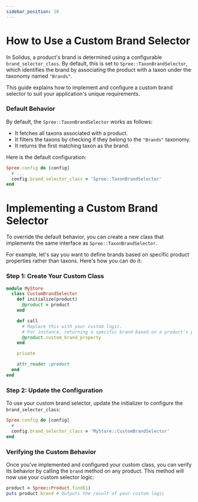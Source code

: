 ```yaml
---
sidebar_position: 10
---
```


# How to Use a Custom Brand Selector

In Solidus, a product's brand is determined using a configurable `brand_selector_class`. By default, this is set to `Spree::TaxonBrandSelector`, which identifies the brand by associating the product with a taxon under the taxonomy named `"Brands"`.

This guide explains how to implement and configure a custom brand selector to suit your application's unique requirements.

### Default Behavior

By default, the `Spree::TaxonBrandSelector` works as follows:

- It fetches all taxons associated with a product.
- It filters the taxons by checking if they belong to the `"Brands"` taxonomy.
- It returns the first matching taxon as the brand.

Here is the default configuration:

```ruby
Spree.config do |config|
  # ...
  config.brand_selector_class = 'Spree::TaxonBrandSelector'
end
```

# Implementing a Custom Brand Selector

To override the default behavior, you can create a new class that implements the same interface as `Spree::TaxonBrandSelector`.

For example, let's say you want to define brands based on specific product properties rather than taxons. Here's how you can do it:

### Step 1: Create Your Custom Class

```ruby title="app/models/my_store/custom_brand_selector.rb"
module MyStore
  class CustomBrandSelector
    def initialize(product)
      @product = product
    end

    def call
      # Replace this with your custom logic.
      # For instance, returning a specific brand based on a product's property:
      @product.custom_brand_property
    end

    private

    attr_reader :product
  end
end
```

### Step 2: Update the Configuration

To use your custom brand selector, update the initializer to configure the `brand_selector_class`:

```ruby title="config/initializers/spree.rb"
Spree.config do |config|
  # ...
  config.brand_selector_class = 'MyStore::CustomBrandSelector'
end
```


### Verifying the Custom Behavior

Once you've implemented and configured your custom class, you can verify its behavior by calling the `brand` method on any product. This method will now use your custom selector logic:

```ruby title="Example: Verifying Custom Brand Selector"
product = Spree::Product.find(1)
puts product.brand # Outputs the result of your custom logic
```

[order_adjustments_recalculator]: https://github.com/solidusio/solidus/blob/v3.3/core/app/models/spree/promotion/order_adjustments_recalculator.rb
